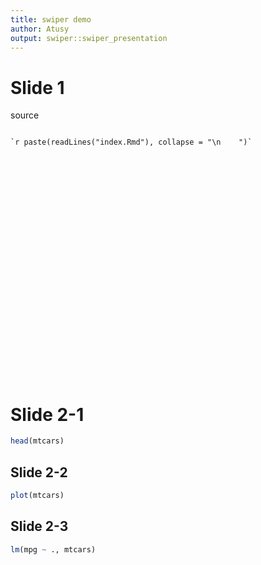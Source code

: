 ```yaml
---
title: swiper demo
author: Atusy
output: swiper::swiper_presentation
---
```



# Slide 1

source

::: {style="overflow: scroll; height: 400px"}

    `r paste(readLines("index.Rmd"), collapse = "\n    ")`

:::

# Slide 2-1

```r
head(mtcars)
```

## Slide 2-2

```r
plot(mtcars)
```

## Slide 2-3

```r
lm(mpg ~ ., mtcars)
```
